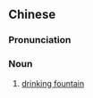 {{also|飲水台}}
==Chinese==
{{zh-forms|s=饮水台|t2=飲水台|type=21}}

===Pronunciation===
{{zh-pron
|m=yǐnshuǐtái
|cat=n
}}

===Noun===
{{zh-noun}}

# [[drinking fountain]]